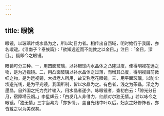 ```yaml
---
---
---
```

title: 眼镜
---



眼镜，以玻璃片或水晶为之，所以助目力者。相传出自西域，明时始行于我国，亦名叆叇。《淮南子？泰族篇》：「欲知远近而不能教之以金目。」注目：「金目，深目。」疑即今之眼镜。

眼镜可分三种。一，用凹面玻璃，以补眼球内水晶体之凸隆过度，使得明视在远之物，是为近视镜。二，用凸面玻璃以补水晶体之过薄，而增其凸度，得明视目前微细之物，是为远视镜，大抵老人所用，故又称老花眼镜。三，用平面玻璃，以防尘埃避光线，是为平光镜。我国所制，皆以水晶为之。有色者，浅之为茶晶，深之为墨晶。自外国之托力克片输入，用水晶者遂少。咏眼镜者，查初白云：「隙光分日月，宿障埽云烟。」李星辉云：「白发几人非借力，红颜对尔独无情。」若以咏今之眼镜，「独无情」三字当易为「亦多情」，盖自光绪中叶以后，妇女之好修饰者，亦皆戴之以为美观矣。